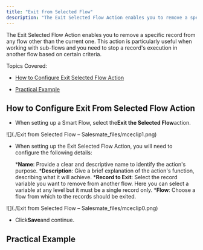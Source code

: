 ```yaml
---
title: "Exit from Selected Flow"
description: "The Exit Selected Flow Action enables you to remove a specific record from any flow other than the current one. This action is particularly useful whe..."
---
```


The Exit Selected Flow Action enables you to remove a specific record from any flow other than the current one. This action is particularly useful when working with sub-flows and you need to stop a record's execution in another flow based on certain criteria.

Topics Covered:


*   [How to Configure Exit Selected Flow Action](https://support.salesmate.io/hc/en-us/articles/38138522512409-Exit-from-Selected-Flow#h_01J9CHK4H8RGN1Q6TJFJE07DRH)

*   [Practical Example](https://support.salesmate.io/hc/en-us/articles/38138522512409-Exit-from-Selected-Flow#h_01J9CHP5M0FPJBKVDF1QRR8SRC)


## How to Configure Exit From Selected Flow Action


*   When setting up a Smart Flow, select the**Exit the Selected Flow**action.


![](./Exit from Selected Flow – Salesmate_files/mceclip1.png)


*   When setting up the Exit Selected Flow Action, you will need to configure the following details:

    ***Name**: Provide a clear and descriptive name to identify the action's purpose.
    ***Description**: Give a brief explanation of the action's function, describing what it will achieve.
    ***Record to Exit**: Select the record variable you want to remove from another flow. Here you can select a variable at any level but it must be a single record only.
    ***Flow**: Choose a flow from which to the records should be exited.

![](./Exit from Selected Flow – Salesmate_files/mceclip0.png)


*   Click**Save**and continue.


## Practical Example
